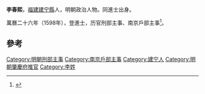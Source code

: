 '''李春熙'''，[[福建|福建]][[建宁縣|建宁縣]]人，明朝政治人物。同進士出身。

萬曆二十六年（1598年），登進士，历官刑部主事、南京戶部主事<ref>{{cite news|title=福建三明市志-第一节　历代进士(已知)名表|author=福建省地方志编纂委员会|url=http://www.fjsq.gov.cn/showtext.asp?ToBook=3147&index=3580|accessdate=2013-08-31|newspaper=福建省地方志编纂委员会|archive-url=https://web.archive.org/web/20131002173013/http://www.fjsq.gov.cn/showtext.asp?ToBook=3147&index=3580|archive-date=2013-10-02|dead-url=yes}}</ref>。

==參考==
{{reflist}}

{{start box}}
{{s-off}}
{{s-before|[[周從龍|周從龍]]}}
{{s-title|明朝肇慶府推官|萬曆年間}}
{{s-after|[[林廷蘭|林廷蘭]]}}
{{end box}}

{{明朝人物小作品}}
{{萬曆二十六年戊戌科殿試金榜}}
{{DEFAULTSORT:Li李}}
[[Category:明朝刑部主事|Category:明朝刑部主事]]
[[Category:南京戶部主事|Category:南京戶部主事]]
[[Category:建宁人|Category:建宁人]]
[[Category:明朝肇慶府推官|Category:明朝肇慶府推官]]
[[Category:李姓|Category:李姓]]